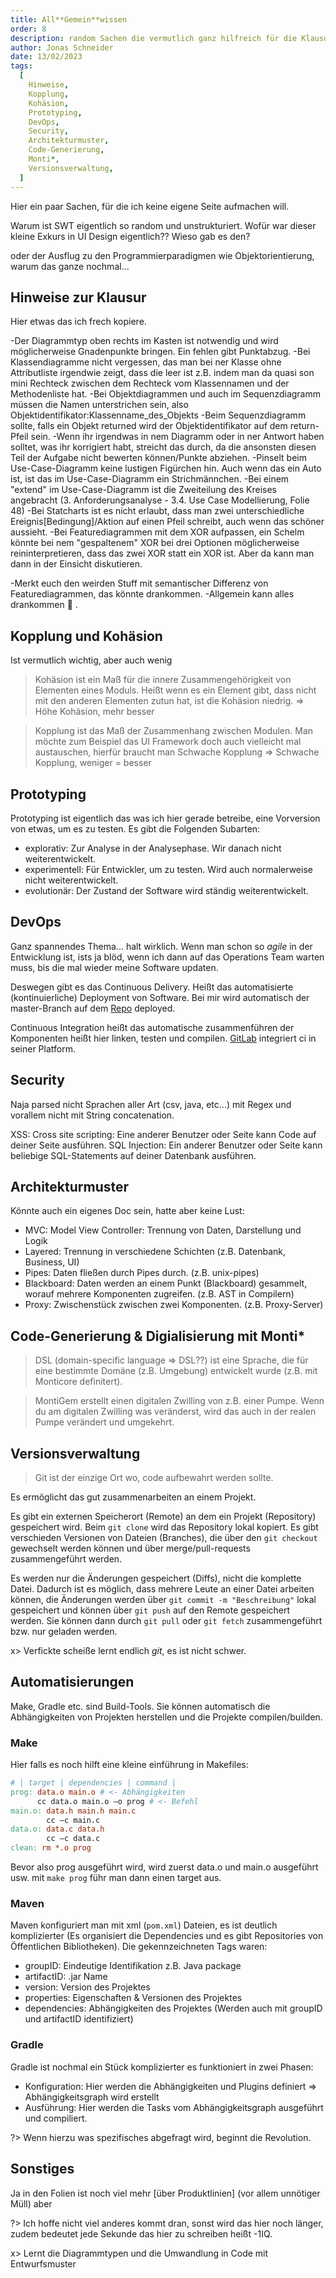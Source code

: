 ```yaml
---
title: All**Gemein**wissen
order: 8
description: random Sachen die vermutlich ganz hilfreich für die Klausur sind
author: Jonas Schneider
date: 13/02/2023
tags:
  [
    Hinweise,
    Kopplung,
    Kohäsion,
    Prototyping,
    DevOps,
    Security,
    Architekturmuster,
    Code-Generierung,
    Monti*,
    Versionsverwaltung,
  ]
---
```


Hier ein paar Sachen, für die ich keine eigene Seite aufmachen will.

Warum ist SWT eigentlich so random und unstrukturiert. Wofür war dieser kleine Exkurs in UI Design eigentlich?? Wieso gab es den?

oder der Ausflug zu den Programmierparadigmen wie Objektorientierung, warum das ganze nochmal...

## Hinweise zur Klausur

Hier etwas das ich frech kopiere.

-Der Diagrammtyp oben rechts im Kasten ist notwendig und wird möglicherweise Gnadenpunkte bringen. Ein fehlen gibt Punktabzug.
-Bei Klassendiagramme nicht vergessen, das man bei ner Klasse ohne Attributliste irgendwie zeigt, dass die leer ist z.B. indem man da quasi son mini Rechteck zwischen dem Rechteck vom Klassennamen und der Methodenliste hat.
-Bei Objektdiagrammen und auch im Sequenzdiagramm müssen die Namen unterstrichen sein, also Objektidentifikator:Klassenname_des_Objekts
-Beim Sequenzdiagramm sollte, falls ein Objekt returned wird der Objektidentifikator auf dem return-Pfeil sein.
-Wenn ihr irgendwas in nem Diagramm oder in ner Antwort haben solltet, was ihr korrigiert habt, streicht das durch, da die ansonsten diesen Teil der Aufgabe nicht bewerten können/Punkte abziehen.
-Pinselt beim Use-Case-Diagramm keine lustigen Figürchen hin. Auch wenn das ein Auto ist, ist das im Use-Case-Diagramm ein Strichmännchen.
-Bei einem "extend" im Use-Case-Diagramm ist die Zweiteilung des Kreises angebracht (3. Anforderungsanalyse - 3.4. Use Case Modellierung, Folie 48)
-Bei Statcharts ist es nicht erlaubt, dass man zwei unterschiedliche Ereignis[Bedingung]/Aktion auf einen Pfeil schreibt, auch wenn das schöner aussieht.
-Bei Featurediagrammen mit dem XOR aufpassen, ein Schelm könnte bei nem "gespaltenem" XOR bei drei Optionen möglicherweise reininterpretieren, dass das zwei XOR statt ein XOR ist. Aber da kann man dann in der Einsicht diskutieren.

-Merkt euch den weirden Stuff mit semantischer Differenz von Featurediagrammen, das könnte drankommen.
-Allgemein kann alles drankommen 🤷 .

## Kopplung und Kohäsion

Ist vermutlich wichtig, aber auch wenig

> Kohäsion ist ein Maß für die innere Zusammengehörigkeit von Elementen eines Moduls. Heißt wenn es ein Element gibt, dass nicht mit den anderen Elementen zutun hat, ist die Kohäsion niedrig. $\Rightarrow$ Höhe Kohäsion, mehr besser

> Kopplung ist das Maß der Zusammenhang zwischen Modulen. Man möchte zum Beispiel das UI Framework doch auch vielleicht mal austauschen, hierfür braucht man Schwache Kopplung $\Rightarrow$ Schwache Kopplung, weniger = besser

## Prototyping

Prototyping ist eigentlich das was ich hier gerade betreibe, eine Vorversion von etwas, um es zu testen. Es gibt die Folgenden Subarten:

- explorativ: Zur Analyse in der Analysephase. Wir danach nicht weiterentwickelt.
- experimentell: Für Entwickler, um zu testen. Wird auch normalerweise nicht weiterentwickelt.
- evolutionär: Der Zustand der Software wird ständig weiterentwickelt.

## DevOps

Ganz spannendes Thema... halt wirklich.
Wenn man schon so _agile_ in der Entwicklung ist, ists ja blöd, wenn ich dann auf das Operations Team warten muss, bis die mal wieder meine Software updaten.

Deswegen gibt es das Continuous Delivery. Heißt das automatisierte (kontinuierliche) Deployment von Software. Bei mir wird automatisch der master-Branch auf dem [Repo](https://github.com/jonsch318/htwr-aachen.de) deployed.

Continuous Integration heißt das automatische zusammenführen der Komponenten heißt hier linken, testen und compilen. [GitLab](https://git.rwth-aachen.de) integriert ci in seiner Platform.

## Security

Naja parsed nicht Sprachen aller Art (csv, java, etc...) mit Regex und vorallem nicht mit String concatenation.

XSS: Cross site scripting: Eine anderer Benutzer oder Seite kann Code auf deiner Seite ausführen.
SQL Injection: Ein anderer Benutzer oder Seite kann beliebige SQL-Statements auf deiner Datenbank ausführen.

## Architekturmuster

Könnte auch ein eigenes Doc sein, hatte aber keine Lust:

- MVC: Model View Controller: Trennung von Daten, Darstellung und Logik
- Layered: Trennung in verschiedene Schichten (z.B. Datenbank, Business, UI)
- Pipes: Daten fließen durch Pipes durch. (z.B. unix-pipes)
- Blackboard: Daten werden an einem Punkt (Blackboard) gesammelt, worauf mehrere Komponenten zugreifen. (z.B. AST in Compilern)
- Proxy: Zwischenstück zwischen zwei Komponenten. (z.B. Proxy-Server)

## Code-Generierung & Digialisierung mit Monti\*

> DSL (domain-specific language => DSL??) ist eine Sprache, die für eine bestimmte Domäne (z.B. Umgebung) entwickelt wurde (z.B. mit Monticore definitert).

> MontiGem erstellt einen digitalen Zwilling von z.B. einer Pumpe. Wenn du am digitalen Zwilling was veränderst, wird das auch in der realen Pumpe verändert und umgekehrt.

## Versionsverwaltung

> Git ist der einzige Ort wo, code aufbewahrt werden sollte.

Es ermöglicht das gut zusammenarbeiten an einem Projekt.

Es gibt ein externen Speicherort (Remote) an dem ein Projekt (Repository) gespeichert wird. Beim `git clone` wird das Repository lokal kopiert.
Es gibt verschieden Versionen von Dateien (Branches), die über den `git checkout` gewechselt werden können und über merge/pull-requests zusammengeführt werden.

Es werden nur die Änderungen gespeichert (Diffs), nicht die komplette Datei. Dadurch ist es möglich, dass mehrere Leute an einer Datei arbeiten können,
die Änderungen werden über `git commit -m "Beschreibung"` lokal gespeichert und können über `git push` auf den Remote gespeichert werden.
Sie können dann durch `git pull` oder `git fetch` zusammengeführt bzw. nur geladen werden.

x> Verfickte scheiße lernt endlich _git_, es ist nicht schwer.

## Automatisierungen

Make, Gradle etc. sind Build-Tools. Sie können automatisch die Abhängigkeiten von Projekten herstellen und die Projekte compilen/builden.

### Make

Hier falls es noch hilft eine kleine einführung in Makefiles:

```Makefile
# | target | dependencies | command |
prog: data.o main.o # <- Abhängigkeiten
      cc data.o main.o –o prog # <- Befehl
main.o: data.h main.h main.c
        cc –c main.c
data.o: data.c data.h
        cc –c data.c
clean: rm *.o prog
```

Bevor also prog ausgeführt wird, wird zuerst data.o und main.o ausgeführt usw. mit `make prog` führ man dann einen target aus.

### Maven

Maven konfiguriert man mit xml (`pom.xml`) Dateien, es ist deutlich komplizierter (Es organisiert die Dependencies und es gibt Repositories von Öffentlichen Bibliotheken). Die gekennzeichneten Tags waren:

- groupID: Eindeutige Identifikation z.B. Java package
- artifactID: .jar Name
- version: Version des Projektes
- properties: Eigenschaften & Versionen des Projektes
- dependencies: Abhängigkeiten des Projektes (Werden auch mit groupID und artifactID identifiziert)

### Gradle

Gradle ist nochmal ein Stück komplizierter es funktioniert in zwei Phasen:

- Konfiguration: Hier werden die Abhängigkeiten und Plugins definiert => Abhängigkeitsgraph wird erstellt
- Ausführung: Hier werden die Tasks vom Abhängigkeitsgraph ausgeführt und compiliert.

?> Wenn hierzu was spezifisches abgefragt wird, beginnt die Revolution.

## Sonstiges

Ja in den Folien ist noch viel mehr [über Produktlinien] (vor allem unnötiger Müll) aber

?> Ich hoffe nicht viel anderes kommt dran, sonst wird das hier noch länger, zudem bedeutet jede Sekunde das hier zu schreiben heißt -1IQ.

x> Lernt die Diagrammtypen und die Umwandlung in Code mit Entwurfsmuster
